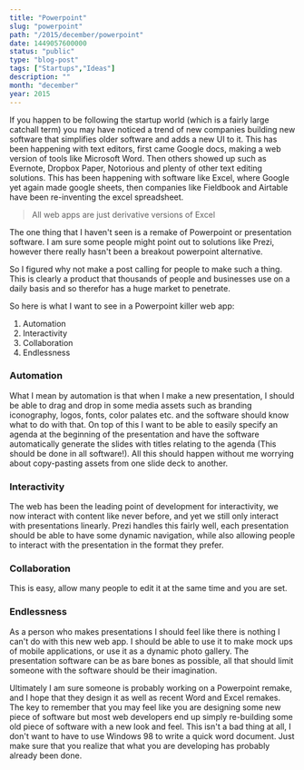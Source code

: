 ```yaml
---
title: "Powerpoint"
slug: "powerpoint"
path: "/2015/december/powerpoint"
date: 1449057600000
status: "public"
type: "blog-post"
tags: ["Startups","Ideas"]
description: ""
month: "december"
year: 2015
---
```




If you happen to be following the startup world (which is a fairly large
catchall term) you may have noticed a trend of new companies building new
software that simplifies older software and adds a new UI to it. This has been
happening with text editors, first came Google docs, making a web version of
tools like Microsoft Word. Then others showed up such as Evernote, Dropbox
Paper, Notorious and plenty of other text editing solutions. This has been
happening with software like Excel, where Google yet again made google sheets,
then companies like Fieldbook and Airtable have been re-inventing the excel
spreadsheet.

> All web apps are just derivative versions of Excel

The one thing that I haven't seen is a remake of Powerpoint or presentation
software. I am sure some people might point out to solutions like Prezi, however
there really hasn't been a breakout powerpoint alternative.

So I figured why not make a post calling for people to make such a thing. This
is clearly a product that thousands of people and businesses use on a daily
basis and so therefor has a huge market to penetrate.

So here is what I want to see in a Powerpoint killer web app:

1. Automation
2. Interactivity
3. Collaboration
4. Endlessness

### Automation

What I mean by automation is that when I make a new presentation, I should be
able to drag and drop in some media assets such as branding iconography, logos,
fonts, color palates etc. and the software should know what to do with that. On
top of this I want to be able to easily specify an agenda at the beginning of
the presentation and have the software automatically generate the slides with
titles relating to the agenda (This should be done in all software!). All this
should happen without me worrying about copy-pasting assets from one slide deck
to another.

### Interactivity

The web has been the leading point of development for interactivity, we now
interact with content like never before, and yet we still only interact with
presentations linearly. Prezi handles this fairly well, each presentation should
be able to have some dynamic navigation, while also allowing people to interact
with the presentation in the format they prefer.

### Collaboration

This is easy, allow many people to edit it at the same time and you are set.

### Endlessness

As a person who makes presentations I should feel like there is nothing I can't
do with this new web app. I should be able to use it to make mock ups of mobile
applications, or use it as a dynamic photo gallery. The presentation software
can be as bare bones as possible, all that should limit someone with the
software should be their imagination.

Ultimately I am sure someone is probably working on a Powerpoint remake, and I
hope that they design it as well as recent Word and Excel remakes. The key to
remember that you may feel like you are designing some new piece of software but
most web developers end up simply re-building some old piece of software with a
new look and feel. This isn't a bad thing at all, I don't want to have to use
Windows 98 to write a quick word document. Just make sure that you realize that
what you are developing has probably already been done.

